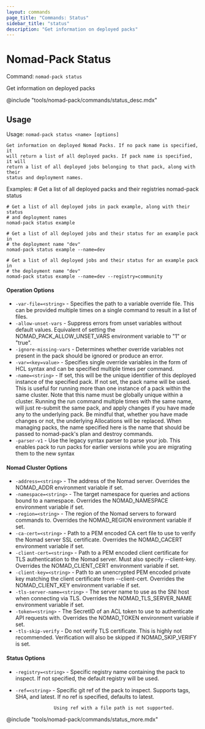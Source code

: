 ```yaml
---
layout: commands
page_title: "Commands: Status"
sidebar_title: "status"
description: "Get information on deployed packs"
---
```


# Nomad-Pack Status

Command: `nomad-pack status`

Get information on deployed packs

@include "tools/nomad-pack/commands/status_desc.mdx"

## Usage

Usage: `nomad-pack status <name> [options]`


	Get information on deployed Nomad Packs. If no pack name is specified, it
	will return	a list of all deployed packs. If pack name is specified, it will
	return a list of all deployed jobs belonging to that pack, along with their
	status and deployment names.

Examples:
	# Get a list of all deployed packs and their registries
	nomad-pack status

	# Get a list of all deployed jobs in pack example, along with their status
	# and deployment names
	nomad-pack status example

	# Get a list of all deployed jobs and their status for an example pack in
	# the deployment name "dev"
	nomad-pack status example --name=dev

	# Get a list of all deployed jobs and their status for an example pack in
	# the deployment name "dev"
	nomad-pack status example --name=dev --registry=community

#### Operation Options

- `-var-file=<string>` - Specifies the path to a variable override file. This can
						be provided multiple times on a single command to result
						in a list of files.
- `-allow-unset-vars` - Suppress errors from unset variables without default values.
					Equivalent of setting the NOMAD_PACK_ALLOW_UNSET_VARS environment variable to "1" or "true".
- `-ignore-missing-vars` - Determines whether override variables not present in the
					pack should be ignored or produce an error.
- `-var=<key=value>` - Specifies single override variables in the form of HCL
					syntax and can be specified multiple times per command.
- `-name=<string>` - If set, this will be the unique identifier of this deployed
					instance of the specified pack. If not set, the pack name
					will be used. This is useful for running more than one
					instance of a pack within the same cluster. Note that this
					name must be globally unique within a cluster. Running the
					run command multiple times with the same name, will just
					re-submit the same pack, and apply changes if you have made
					any to the underlying pack. Be mindful that, whether you
					have made changes or not, the underlying Allocations will be
					replaced. When managing packs, the name specified here is
					the name that should be passed to nomad-pack's plan and
					destroy commands.
- `-parser-v1` - Use the legacy syntax parser to parse your job. This
			enables pack to run packs for earlier versions while you are
			migrating them to the new syntax

#### Nomad Cluster Options

- `-address=<string>` - The address of the Nomad server.
					Overrides the NOMAD_ADDR environment variable if set.
- `-namespace=<string>` - The target namespace for queries and actions bound to a namespace.
					Overrides the NOMAD_NAMESPACE environment variable if set.
- `-region=<string>` - The region of the Nomad servers to forward commands to.
					Overrides the NOMAD_REGION environment variable if set.
- `-ca-cert=<string>` - Path to a PEM encoded CA cert file to use to verify the
					Nomad server SSL certificate. Overrides the NOMAD_CACERT
					environment variable if set.
- `-client-cert=<string>` - Path to a PEM encoded client certificate for TLS authentication
					to the Nomad server. Must also specify --client-key. Overrides
					the NOMAD_CLIENT_CERT environment variable if set.
- `-client-key=<string>` - Path to an unencrypted PEM encoded private key matching the
					client certificate from --client-cert. Overrides the
					NOMAD_CLIENT_KEY environment variable if set.
- `-tls-server-name=<string>` - The server name to use as the SNI host when connecting via
					TLS. Overrides the NOMAD_TLS_SERVER_NAME environment variable
					if set.
- `-token=<string>` - The SecretID of an ACL token to use to authenticate API requests with.
					Overrides the NOMAD_TOKEN environment variable if set.
- `-tls-skip-verify` - Do not verify TLS certificate. This is highly not recommended.
						Verification will also be skipped if NOMAD_SKIP_VERIFY is set.

#### Status Options

- `-registry=<string>` - Specific registry name containing the pack to inspect.
					If not specified, the default registry will be used.
- `-ref=<string>` - Specific git ref of the pack to inspect.
					Supports tags, SHA, and latest. If no ref is specified,
					defaults to latest.

					Using ref with a file path is not supported.

@include "tools/nomad-pack/commands/status_more.mdx"
